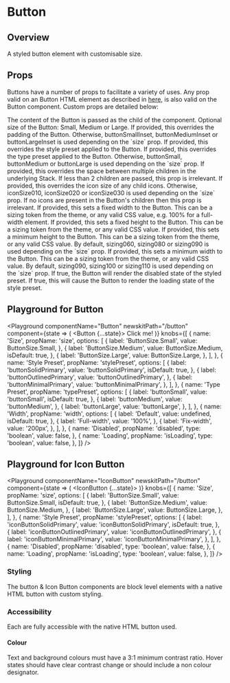 


# Button

## Overview

A styled button element with customisable size.

## Props

Buttons have a number of props to facilitate a variety of uses. Any prop valid on an Button HTML element as described in [here](https://developer.mozilla.org/en-US/docs/Web/HTML/Element/button#Attributes), is also valid on the Button component.
Custom props are detailed below:

<LegacyBlock marginTop="sizing040">
  <Prop name="children" type="string" required>
    The content of the Button is passed as the child of the component.
  </Prop>
    <Prop
    name="size"
    type="ButtonSize"
    enum={ButtonSize}
    default={ButtonSize.Medium}
  >
    Optional size of the Button: Small, Medium or Large.
  </Prop>
  <Prop name="padding" type="PaddingPresetKeys">
    If provided, this overrides the padding of the Button. Otherwise,
    buttonSmallInset, buttonMediumInset or buttonLargeInset is used depending on the `size`
    prop.
  </Prop>
  <Prop name="stylePreset" type="string" default="buttonDefault">
    If provided, this overrides the style preset applied to the Button.
  </Prop>
  <Prop name="typePreset" type="string">
    If provided, this overrides the type preset applied to the Button. Otherwise,
    buttonSmall, buttonMedium or buttonLarge is used depending on the `size` prop.
  </Prop>
  <Prop name="space" type="SizingKeys" default="sizing020">
    If provided, this overrides the space between multiple children in the
    underlying Stack. If less than 2 children are passed, this prop is
    irrelevant.
  </Prop>
  <Prop name="iconSize" type="IconSizeKeys">
    If provided, this overrides the icon size of any child icons. Otherwise,
    iconSize010, iconSize020 or iconSize030 is used depending on the `size` prop. If no icons
    are present in the Button's children then this prop is irrelevant.
  </Prop>
  <Prop name="width" type="SizingKeys | string">
    If provided, this sets a fixed width to the Button. This can be a sizing token
    from the theme, or any valid CSS value, e.g. 100% for a full-width element.
  </Prop>
  <Prop name="height" type="SizingKeys | string">
    If provided, this sets a fixed height to the Button. This can be a sizing token
    from the theme, or any valid CSS value.
  </Prop>
  <Prop name="minHeight" type="SizingKeys | string">
    If provided, this sets a minimum height to the Button. This can be a sizing
    token from the theme, or any valid CSS value. By default, sizing060,
    sizing080 or sizing090 is used depending on the `size` prop.
  </Prop>
  <Prop name="minWidth" type="SizingKeys | string">
    If provided, this sets a minimum width to the Button. This can be a sizing
    token from the theme, or any valid CSS value. By default, sizing090,
    sizing100 or sizing110 is used depending on the `size` prop.
  </Prop>
  <Prop name="disabled" type="boolean" default={false}>
    If true, the Button will render the disabled state of the styled preset.
  </Prop>
  <Prop name="isLoading" type="boolean" default="false">
    If true, this will cause the Button to render the loading state of the style
    preset.
  </Prop>
</LegacyBlock>

## Playground for Button

<Playground
  componentName="Button"
  newskitPath="/button"
  component={state => (
    <Button {...state}>
      <Email />
      Click me!
    </Button>
  )}
  knobs={[
    {
      name: 'Size',
      propName: 'size',
      options: [
        {
          label: 'ButtonSize.Small',
          value: ButtonSize.Small,
        },
            {
          label: 'ButtonSize.Medium',
          value: ButtonSize.Medium,
          isDefault: true,
        },
        {
          label: 'ButtonSize.Large',
          value: ButtonSize.Large,
        },
      ],
    },
    {
      name: 'Style Preset',
      propName: 'stylePreset',
      options: [
        {
          label: 'buttonSolidPrimary',
          value: 'buttonSolidPrimary',
          isDefault: true,
        },
        {
          label: 'buttonOutlinedPrimary',
          value: 'buttonOutlinedPrimary',
        },
        {
          label: 'buttonMinimalPrimary',
          value: 'buttonMinimalPrimary',
        },
      ],
    },
    {
      name: 'Type Preset',
      propName: 'typePreset',
      options: [
        {
          label: 'buttonSmall',
          value: 'buttonSmall',
          isDefault: true,
        },
        {
          label: 'buttonMedium',
          value: 'buttonMedium',
        },
        {
          label: 'buttonLarge',
          value: 'buttonLarge',
        },
      ],
    },
    {
      name: 'Width',
      propName: 'width',
      options: [
        {
          label: 'Default',
          value: undefined,
          isDefault: true,
        },
        {
          label: 'Full-width',
          value: '100%',
        },
            {
          label: 'Fix-width',
          value: '200px',
        },
      ],
    },
    {
      name: 'Disabled',
      propName: 'disabled',
      type: 'boolean',
      value: false,
    },
    {
      name: 'Loading',
      propName: 'isLoading',
      type: 'boolean',
      value: false,
    },
  ]}
/>

## Playground for Icon Button

<Playground
  componentName="IconButton"
  newskitPath="/button"
  component={state => (
    <IconButton {...state}>
      <Email />
    </IconButton>
  )}
  knobs={[
    {
      name: 'Size',
      propName: 'size',
      options: [
        {
          label: 'ButtonSize.Small',
          value: ButtonSize.Small,
          isDefault: true,
        },
        {
          label: 'ButtonSize.Medium',
          value: ButtonSize.Medium,
        },
        {
          label: 'ButtonSize.Large',
          value: ButtonSize.Large,
        },
      ],
    },
    {
      name: 'Style Preset',
      propName: 'stylePreset',
      options: [
        {
          label: 'iconButtonSolidPrimary',
          value: 'iconButtonSolidPrimary',
          isDefault: true,
        },
        {
          label: 'iconButtonOutlinedPrimary',
          value: 'iconButtonOutlinedPrimary',
        },
        {
          label: 'iconButtonMinimalPrimary',
          value: 'iconButtonMinimalPrimary',
        },
      ],
    },
    {
      name: 'Disabled',
      propName: 'disabled',
      type: 'boolean',
      value: false,
    },
    {
      name: 'Loading',
      propName: 'isLoading',
      type: 'boolean',
      value: false,
    },
  ]}
/>

### Styling

The button & Icon Button components are block level elements with a native HTML button with custom styling.

### Accessibility

Each are fully accessible with the native HTML button used.

#### Colour

Text and background colours must have a 3:1 minimum contrast ratio.
Hover states should have clear contrast change or should include a non colour designator.

